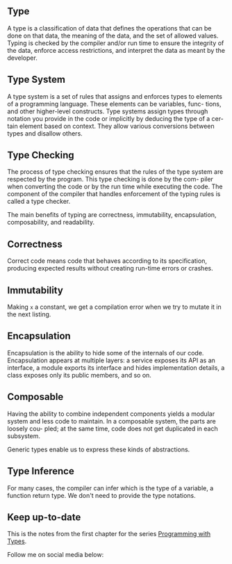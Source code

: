 <SmoothRender>

## Type

A type is a classification of data that defines the operations that can be done on that data, the meaning of the data, and the set of allowed values. Typing is checked by the compiler and/or run time to ensure the integrity of the data, enforce access restrictions, and interpret the data as meant by the developer.

## Type System

A type system is a set of rules that assigns and enforces types to elements of a programming language. These elements can be variables, func- tions, and other higher-level constructs. Type systems assign types through notation you provide in the code or implicitly by deducing the type of a cer- tain element based on context. They allow various conversions between types and disallow others.

## Type Checking

The process of type checking ensures that the rules of the type system are respected by the program. This type checking is done by the com- piler when converting the code or by the run time while executing the code. The component of the compiler that handles enforcement of the typing rules is called a type checker.

The main benefits of typing are correctness, immutability, encapsulation, composability, and readability.

## Correctness

Correct code means code that behaves according to its specification, producing expected results without creating run-time errors or crashes.

## Immutability

Making `x` a constant, we get a compilation error when we try to mutate it in the next listing.

## Encapsulation

Encapsulation is the ability to hide some of the internals of our code. Encapsulation appears at multiple layers: a service exposes its API as an interface, a module exports its interface and hides implementation details, a class exposes only its public members, and so on.

## Composable

Having the ability to combine independent components yields a modular system and less code to maintain. In a composable system, the parts are loosely cou- pled; at the same time, code does not get duplicated in each subsystem.

Generic types enable us to express these kinds of abstractions.

## Type Inference

For many cases, the compiler can infer which is the type of a variable, a function return type. We don't need to provide the type notations.

## Keep up-to-date

This is the notes from the first chapter for the series [Programming with Types](/series/programming-with-types).

Follow me on social media below:

</SmoothRender>
